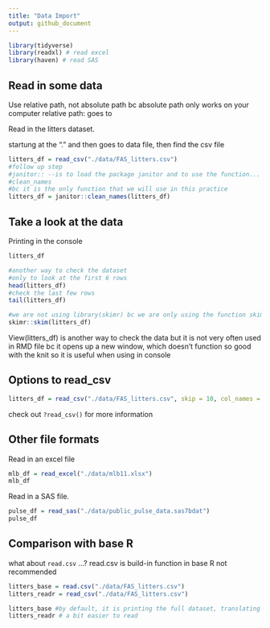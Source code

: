 ```yaml
---
title: "Data Import"
output: github_document
---
```


```r
library(tidyverse)
library(readxl) # read excel
library(haven) # read SAS
```

## Read in some data

Use relative path, not absolute path
bc absolute path only works on your computer
relative path: goes to


Read in the litters dataset.

startung at the "." and then goes to data file, then find the csv file
```r
litters_df = read_csv("./data/FAS_litters.csv")
#follow up step
#janitor:: --is to load the package janitor and to use the function...
#clean_names
#bc it is the only function that we will use in this practice
litters_df = janitor::clean_names(litters_df)
```


## Take a look at the data

Printing in the console

```r
litters_df
```

```r
#another way to check the dataset
#only to look at the first 6 rows
head(litters_df)
#check the last few rows
tail(litters_df)
```

```r
#we are not using library(skimr) bc we are only using the function skim()
skimr::skim(litters_df)
```

View(litters_df) is another way to check the data
but it is not very often used in RMD file
bc it opens up a new window, which doesn't function so good with the knit
so it is useful when using in console



## Options to read_csv

```r
litters_df = read_csv("./data/FAS_litters.csv", skip = 10, col_names = FALSE)
```


check out `?read_csv()` for more information


## Other file formats

Read in an excel file
```r
mlb_df = read_excel("./data/mlb11.xlsx")
mlb_df
```

Read in a SAS file.
```r
pulse_df = read_sas("./data/public_pulse_data.sas7bdat")
pulse_df
```

## Comparison with base R

what about `read.csv` ...?
read.csv is build-in function in base R
not recommended
```r
litters_base = read.csv("./data/FAS_litters.csv")
litters_readr = read_csv("./data/FAS_litters.csv")

litters_base #by default, it is printing the full dataset, translating some spaces to dots...
litters_readr # a bit easier to read
```












